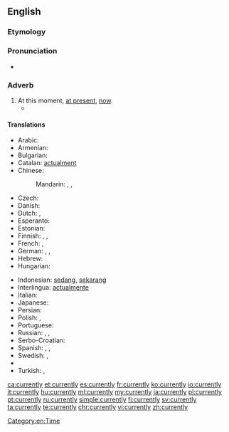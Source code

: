 ==English==

===Etymology===
{{suffix|current|ly}}

===Pronunciation===
* {{audio|en-us-currently.ogg|Audio (US)}}

===Adverb===
{{en-adv}}

# At this moment, [[at present]], [[now]].
#*{{quote-magazine|year=2012|month=March-April
|author=John T. Jost
|title=Social Justice: Is It in Our Nature (and Our Future)?
|volume=100|issue=2|page=162
|magazine={{w|American Scientist}}
|url=http://www.americanscientist.org/bookshelf/pub/social-justice-is-it-in-our-nature-and-our-future
|passage=He draws eclectically on studies of baboons, descriptive anthropological accounts of hunter-gatherer societies and, in a few cases, the fossil record. With this biological framework in place, Corning endeavors to show that the capitalist system as '''currently''' practiced in the United States and elsewhere is manifestly unfair.}}

====Translations====
{{trans-top|At this moment}}
* Arabic: {{t|ar|حالياً|tr=Halíyyan}}
* Armenian: {{t|hy|ներկայումս|sc=Armn}}
* Bulgarian: {{t+|bg|понастоящем}}
* Catalan: [[actualment]]
* Chinese:
*: Mandarin: {{t|cmn|目前|tr=mùqián|sc=Hani}}, {{t|cmn|此刻|tr=cǐkè|sc=Hani}},  {{t|cmn|眼前|tr=yǎnqián|sc=Hani}}
* Czech: {{t|cs|momentálně}}
* Danish: {{t|da|i øjeblikket}}
* Dutch: {{t+|nl|momenteel}}, {{t+|nl|huidig}}
* Esperanto: {{t|eo|momente}}
* Estonian: {{t+|et|praegu}}
* Finnish: {{t+|fi|parhaillaan}}, {{t|fi|parastaikaa}}, {{t|fi|tällä hetkellä}}
* French: {{t+|fr|maintenant}}, {{t+|fr|actuellement}}
* German: {{t+|de|momentan}},  {{t+|de|zur Zeit}},  {{t+|de|zurzeit}}
* Hebrew: {{t|he|כַּיּוֹם|tr=kayóm}}
* Hungarian: {{t+|hu|jelenleg}}
{{trans-mid}}
* Indonesian: [[sedang]], [[sekarang]]
* Interlingua: [[actualmente]]
* Italian: {{t+|it|attualmente}}
* Japanese: {{t+|ja|現在|alt=現在は|tr=げんざいは, genzai-wa}}
* Persian: {{t|fa|در حال حاضر|tr=dar hâl-e hâzer|sc=fa-Arab}}
* Polish: {{t+|pl|obecnie}}, {{t+|pl|aktualnie}}
* Portuguese: {{t+|pt|atualmente}}
* Russian: {{t|ru|в данный момент|tr=v dánnyj momént}}, {{t|ru|в настоящее время|tr=v nastojáščeje vrémja}}, {{t+|ru|сейчас|tr=sejčás}}
* Serbo-Croatian: {{t|sh|тренутно|sc=Cyrl}}
* Spanish: {{t+|es|actualmente}}, {{t+|es|ahora}}, {{t+|es|hoy}}
* Swedish: {{t+|sv|för närvarande}}, {{t+|sv|nu}}
* {{trreq|th}}
* Turkish: {{t|tr|şu anda}}, {{t+|tr|halen}}
{{trans-bottom}}

[[Category:en:Time]]

[[ca:currently]]
[[et:currently]]
[[es:currently]]
[[fr:currently]]
[[ko:currently]]
[[io:currently]]
[[it:currently]]
[[hu:currently]]
[[ml:currently]]
[[my:currently]]
[[ja:currently]]
[[pl:currently]]
[[pt:currently]]
[[ru:currently]]
[[simple:currently]]
[[fi:currently]]
[[sv:currently]]
[[ta:currently]]
[[te:currently]]
[[chr:currently]]
[[vi:currently]]
[[zh:currently]]